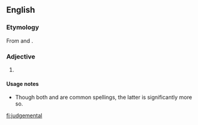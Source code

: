 ==English==

===Etymology===
From {{term|judgement}} and {{term|-al}}.

===Adjective===
{{en-adj}}

# {{alternative spelling of|[[judgmental]]}}

====Usage notes====
* Though both {{term||judgemental}} and {{term|judgmental}} are common spellings, the latter is significantly more so.

[[fi:judgemental]]
